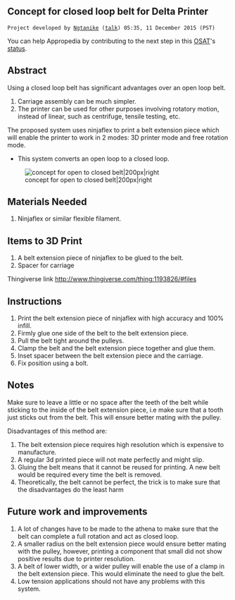 {{777}}
==Concept for closed loop belt for Delta Printer ==
 Project developed by [[User:Ngtanike|Ngtanike]] ([[User talk:Ngtanike|talk]]) 05:35, 11 December 2015 (PST)
{{Statusboxtop}}
{{status-design}}
You can help Appropedia by contributing to the next step in this [[OSAT]]'s [[:Category:Status|status]].
{{boxbottom}}

==Abstract==
Using a closed loop belt has significant advantages over an open loop belt. 
#  Carriage assembly can be much simpler. 
# The printer can be used for other purposes involving rotatory motion, instead of linear, such as centrifuge, tensile testing, etc.

The proposed system uses ninjaflex to print a belt extension piece which will enable the printer to work in 2 modes: 3D printer mode and free rotation mode.

*This system converts an open loop to a closed loop.
 
[[Image:concept for open to closed belt.png |concept for open to closed belt|200px|right]]

==Materials Needed==

# Ninjaflex or similar flexible filament.

==Items to 3D Print==
# A belt extension piece of ninjaflex to be glued to the belt.
# Spacer for carriage
Thingiverse link
http://www.thingiverse.com/thing:1193826/#files

==Instructions==


# Print the belt extension piece of ninjaflex with high accuracy and 100% infill.
# Firmly glue one side of the belt to the belt extension piece.
# Pull the belt tight around the pulleys.
# Clamp the belt and the belt extension piece together and glue them.
# Inset spacer between the belt extension piece and the carriage.
# Fix position using a bolt.


==Notes==
Make sure to leave a little or no space after the teeth of the belt while sticking to the inside of the belt extension piece, i.e make sure that a tooth just sticks out from the belt. This will ensure better mating with the pulley.

Disadvantages of this method are:
#The belt extension piece requires high resolution which is expensive to manufacture.
#A regular 3d printed piece will not mate perfectly and might slip.
#Gluing the belt means that it cannot be reused for printing. A new belt would be required every time the belt is removed.
# Theoretically, the belt cannot be perfect, the trick is to make sure that the disadvantages do the least harm

==Future work and improvements==
# A lot of changes have to be made to the athena to make sure that the belt can complete a full rotation and act as closed loop.
# A smaller radius on the belt extension piece would ensure better mating with the pulley, however, printing a component that small did not show positive results due to printer resolution.
#A belt of lower width, or a wider pulley will enable the use of a clamp in the belt extension piece. This would eliminate the need to glue the belt.
# Low tension applications should not have any problems with this system.